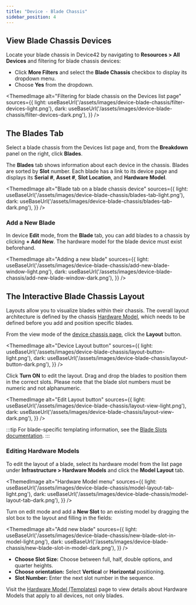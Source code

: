 ```yaml
---
title: "Device - Blade Chassis"
sidebar_position: 4
---
```



## View Blade Chassis Devices

Locate your blade chassis in Device42 by navigating to **Resources > All Devices** and filtering for blade chassis devices:

- Click **More Filters** and select the **Blade Chassis** checkbox to display its dropdown menu.
- Choose **Yes** from the dropdown. 

<ThemedImage
  alt="Filtering for blade chassis on the Devices list page"
  sources={{
    light: useBaseUrl('/assets/images/device-blade-chassis/filter-devices-light.png'),
    dark: useBaseUrl('/assets/images/device-blade-chassis/filter-devices-dark.png'),
  }}
/>

## The Blades Tab

Select a blade chassis from the Devices list page and, from the **Breakdown** panel on the right, click **Blades**.

The **Blades** tab shows information about each device in the chassis. Blades are sorted by **Slot** number. Each blade has a link to its device page and displays its **Serial #**, **Asset #**, **Slot Location**, and **Hardware Model**.

<ThemedImage
  alt="Blade tab on a blade chassis device"
  sources={{
    light: useBaseUrl('/assets/images/device-blade-chassis/blades-tab-light.png'),
    dark: useBaseUrl('/assets/images/device-blade-chassis/blades-tab-dark.png'),
  }}
/>

### Add a New Blade 

In device **Edit** mode, from the **Blade** tab, you can add blades to a chassis by clicking **+ Add New**. The hardware model for the blade device must exist beforehand.

<ThemedImage
  alt="Adding a new blade"
  sources={{
    light: useBaseUrl('/assets/images/device-blade-chassis/add-new-blade-window-light.png'),
    dark: useBaseUrl('/assets/images/device-blade-chassis/add-new-blade-window-dark.png'),
  }}
/>

## The Interactive Blade Chassis Layout

Layouts allow you to visualize blades within their chassis. The overall layout architecture is defined by the chassis [Hardware Model](#editing-hardware-models), which needs to be defined before you add and position specific blades. 

From the view mode of the [device chassis page](#view-blade-chassis-devices), click the **Layout** button.

<ThemedImage
  alt="Device Layout button"
  sources={{
    light: useBaseUrl('/assets/images/device-blade-chassis/layout-button-light.png'),
    dark: useBaseUrl('/assets/images/device-blade-chassis/layout-button-dark.png'),
  }}
/>

Click **Turn ON** to edit the layout. Drag and drop the blades to position them in the correct slots. Please note that the blade slot numbers must be numeric and not alphanumeric.

<ThemedImage
  alt="Edit Layout button"
  sources={{
    light: useBaseUrl('/assets/images/device-blade-chassis/layout-view-light.png'),
    dark: useBaseUrl('/assets/images/device-blade-chassis/layout-view-dark.png'),
  }}
/>


:::tip
For blade-specific templating information, see the [Blade Slots documentation](device-blade-slots.mdx).
:::

### Editing Hardware Models

To edit the layout of a blade, select its hardware model from the list page under **Infrastructure > Hardware Models** and click the **Model Layout** tab.

<ThemedImage
  alt="Hardware Model menu"
  sources={{
    light: useBaseUrl('/assets/images/device-blade-chassis/model-layout-tab-light.png'),
    dark: useBaseUrl('/assets/images/device-blade-chassis/model-layout-tab-dark.png'),
  }}
/>

Turn on edit mode and add a **New Slot** to an existing model by dragging the slot box to the layout and filling in the fields:

<ThemedImage
  alt="Add new blade"
  sources={{
    light: useBaseUrl('/assets/images/device-blade-chassis/new-blade-slot-in-model-light.png'),
    dark: useBaseUrl('/assets/images/device-blade-chassis/new-blade-slot-in-model-dark.png'),
  }}
/>

- **Choose Slot Size:**  Choose between full, half, double options, and quarter heights.
- **Choose orientation:** Select **Vertical** or **Horizontal** positioning.
- **Slot Number:** Enter the next slot number in the sequence.

Visit the [Hardware Model (Templates)](hardware-models-templates.mdx) page to view details about Hardware Models that apply to all devices, not only blades.
